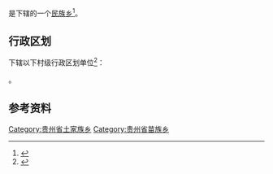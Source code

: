{{中国乡级行政区|52/06/24/211/000}}

'''{{PAGENAMEBASE}}'''是{{PRC admin/fullname|52/06/24/211/000|3}}下辖的一个[[民族乡|民族乡]]<ref>{{PRC admin/ref sgc|{{PRC admin/parent|52/06/24/211/000}}}}</ref>。

== 行政区划 ==
{{PAGENAMEBASE}}下辖以下村级行政区划单位<ref>{{PRC admin/ref sgc|52/06/24/211/000}}</ref>：

{{PRC admin/children|52/06/24/211/000}}。

== 参考资料 ==
{{reflist}}

{{贵州行政区划小作品}}
{{PRC admin/navcat|52/06/24/211/000}}
[[Category:贵州省土家族乡|Category:贵州省土家族乡]]
[[Category:贵州省苗族乡|Category:贵州省苗族乡]]